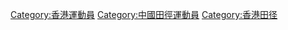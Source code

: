 {{Catnav|頁面分類|人物|各職業人物|运动员|田徑運動員}}
{{Catnav|頁面分類|...|各国运动员|中国运动员|香港運動員}}
{{Catnav|頁面分類|...|中国体育|香港體育|香港運動員}}
{{Catnav|頁面分類|...|中国体育|中国运动员|香港運動員}}

[[Category:香港運動員|Category:香港運動員]]
[[Category:中國田徑運動員|Category:中國田徑運動員]]
[[Category:香港田径|Category:香港田径]]